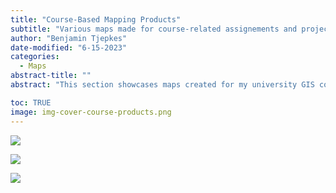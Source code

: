 ```yaml
---
title: "Course-Based Mapping Products"
subtitle: "Various maps made for course-related assignements and projects."
author: "Benjamin Tjepkes"
date-modified: "6-15-2023"
categories:
  - Maps
abstract-title: ""
abstract: "This section showcases maps created for my university GIS courses, mostly using ArcMap and ArcGIS Pro. The goal of these maps was to learn about cartographic design and techniques."

toc: TRUE
image: img-cover-course-products.png
---
```




::: {.gallery}

![](../gallery/img-map-1.jpg){group="course-maps"
description="Vineyard and Winery Location Suitability"}

![](../gallery/img-map-2.jpg){group="course-maps"
description="Navigation Map for Aquaculture Demonstration Facility"}

![](../gallery/img-map-4.jpg){group="course-maps"
description="Ordinary High-Water Mark Compliance"}


:::